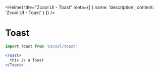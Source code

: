 
<Helmet
  title="Zcool UI - Toast"
  meta={[
    {
      name: 'description',
      content: 'Zcool UI - Toast'
    }
  ]}
/>

# Toast

```js
import Toast from '@zcool/toast'
```

```.jsx
<Toast>
  this is a Toast
</Toast>
```
